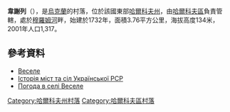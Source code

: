 {{coord|50|10|22|N|36|32|12|E|scale:100000_region:UA|display=title}}

'''韋謝列'''（{{lang-uk|Веселе}}），是[[烏克蘭|烏克蘭]]的村落，位於該國東部[[哈爾科夫州|哈爾科夫州]]，由[[哈爾科夫區|哈爾科夫區]]負責管轄，處於[[穆羅姆河|穆羅姆河]]畔，始建於1732年，面積3.76平方公里，海拔高度134米，2001年人口1,317。

==參考資料==
* [http://w1.c1.rada.gov.ua/pls/z7502/A005?rdat1=08.09.2011&rf7571=34067 Веселе]{{dead link|date=2018年5月 |bot=InternetArchiveBot |fix-attempted=yes }}
* [https://web.archive.org/web/20110109050016/http://www.igsu.org.ua/Harkovskja.obl/Harxkovskij.rajon/Veseloe.html Історія міст та сіл Української РСР]{{ref-ru}}
* [http://weather.in.ua/ua/har'kovskaja/3374 Погода в селі Веселе] {{Wayback|url=http://weather.in.ua/ua/har'kovskaja/3374 |date=20160323015850 }}

{{DEFAULTSORT:Веселе}}
[[Category:哈爾科夫州村落|Category:哈爾科夫州村落]]
[[Category:哈爾科夫區村落|Category:哈爾科夫區村落]]


{{Kharkiv-geo-stub}}